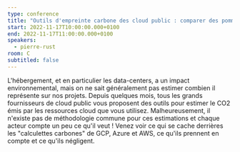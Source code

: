 ```yaml
---
type: conference
title: "Outils d'empreinte carbone des cloud public : comparer des pommes et des oranges"
start: 2022-11-17T10:00:00.000+0100
end: 2022-11-17T11:00:00.000+0100
speakers:
  - pierre-rust
room: C
subtitled: false
---
```


L'hébergement, et en particulier les data-centers, a un impact environnemental,
mais on ne sait généralement pas estimer combien il représente sur nos projets.
Depuis quelques mois, tous les grands fournisseurs de cloud public vous
proposent des outils pour estimer le CO2 émis par les ressources cloud que vous
utilisez. Malheureusement, il n'existe pas de méthodologie commune pour ces
estimations et chaque acteur compte un peu ce qu'il veut ! Venez voir ce qui se
cache derrières les "calculettes carbones" de GCP, Azure et AWS, ce qu'ils
prennent en compte et ce qu'ils négligent.